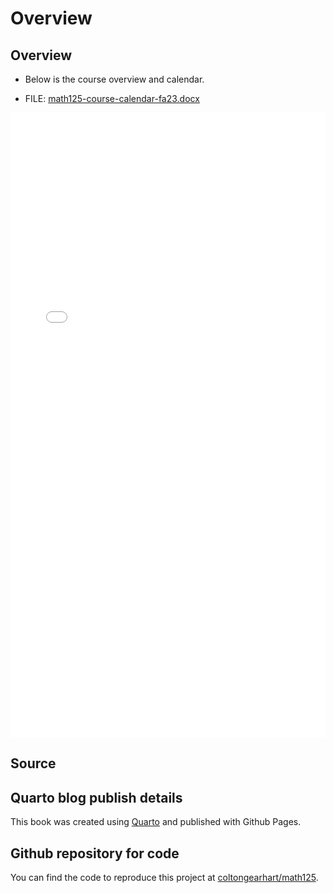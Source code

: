 # Overview {.unnumbered}

## Overview

- Below is the course overview and calendar.

- FILE: [math125-course-calendar-fa23.docx](https://github.com/coltongearhart/math125/blob/main/intro/math125-course-calendar-fa23.docx)

<embed src="intro/math125-course-calendar-fa23.pdf" type="application/pdf" width="100%" height="1000px"></embed>

## Source

::: callout-note
## Quarto blog publish details

This book was created using [Quarto](https://quarto.org/) and published with Github Pages.
:::

::: callout-tip
## Github repository for code

You can find the code to reproduce this project at [coltongearhart/math125](https://github.com/coltongearhart/math125).
:::

